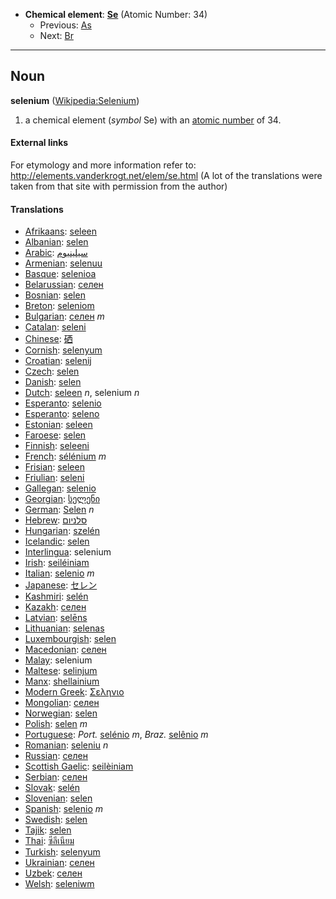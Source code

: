 *'''Chemical element''': '''[[Se]]''' (Atomic Number: 34)
**Previous: [[Arsenic|As]]
**Next: [[Bromine|Br]]
----
== Noun ==
'''selenium''' ([[en:Selenium|Wikipedia:Selenium]])

# a chemical element (''symbol'' Se) with an [[atomic number]] of 34.

====External links====
For etymology and more information refer to:
http://elements.vanderkrogt.net/elem/se.html
(A lot of the translations were taken from that site with permission from the author)

==== Translations ====
*[[Afrikaans]]: [[seleen]]
*[[Albanian]]: [[selen]]
*[[Arabic]]: [[سيلينيوم]]
*[[Armenian]]: [[selenuu]]
*[[Basque]]: [[selenioa]]
*[[Belarussian]]: [[селен]]
*[[Bosnian]]: [[selen]]
*[[Breton]]: [[seleniom]]
*[[Bulgarian]]: [[селен]] ''m''
*[[Catalan]]: [[seleni]]
*[[Chinese]]: [[硒]]
*[[Cornish]]: [[selenyum]]
*[[Croatian]]: [[selenij]]
*[[Czech]]: [[selen]]
*[[Danish]]: [[selen]]
*[[Dutch]]: [[seleen]] ''n'', selenium ''n''
*[[Esperanto]]: [[selenio]]
*[[Esperanto]]: [[seleno]]
*[[Estonian]]: [[seleen]]
*[[Faroese]]: [[selen]]
*[[Finnish]]: [[seleeni]]
*[[French]]: [[sélénium]] ''m''
*[[Frisian]]: [[seleen]]
*[[Friulian]]: [[seleni]]
*[[Gallegan]]: [[selenio]]
*[[Georgian]]: [[სელენი]]
*[[German]]: [[Selen]] ''n''
*[[Hebrew]]: [[סלניום]]
*[[Hungarian]]: [[szelén]]
*[[Icelandic]]: [[selen]]
*[[Interlingua]]: selenium
*[[Irish]]: [[seiléiniam]]
*[[Italian]]: [[selenio]] ''m''
*[[Japanese]]: [[セレン]]
*[[Kashmiri]]: [[selén]]
*[[Kazakh]]: [[селен]]
*[[Latvian]]: [[selēns]]
*[[Lithuanian]]: [[selenas]]
*[[Luxembourgish]]: [[selen]]
*[[Macedonian]]: [[селен]]
*[[Malay]]: selenium
*[[Maltese]]: [[selinjum]]
*[[Manx]]: [[shellainium]]
*[[Modern Greek]]: [[Σεληνιο]] '' ''
*[[Mongolian]]: [[селен]]
*[[Norwegian]]: [[selen]]
*[[Polish]]: [[selen]] ''m''
*[[Portuguese]]: ''Port.'' [[selénio]] ''m'', ''Braz.'' [[selênio]] ''m''
*[[Romanian]]: [[seleniu]] ''n''
*[[Russian]]: [[селен]] '' ''
*[[Scottish Gaelic]]: [[seilèiniam]]
*[[Serbian]]: [[селен]]
*[[Slovak]]: [[selén]]
*[[Slovenian]]: [[selen]]
*[[Spanish]]: [[selenio]] ''m''
*[[Swedish]]: [[selen]]
*[[Tajik]]: [[selen]]
*[[Thai]]: [[ซีลีเนียม]]
*[[Turkish]]: [[selenyum]]
*[[Ukrainian]]: [[селен]]
*[[Uzbek]]: [[селен]]
*[[Welsh]]: [[seleniwm]]